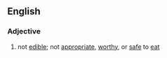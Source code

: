 ==English==
===Adjective===
#not [[edible]]; not [[appropriate]], [[worthy]], or [[safe]] to [[eat]]